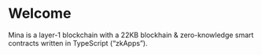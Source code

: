 
# Welcome

Mina is a layer-1 blockchain with a 22KB blockhain & zero-knowledge smart contracts written in TypeScript (“zkApps”).

<DocsGridLayout>
  <DocsGridEntry
    imgSrc="https://via.placeholder.com/300x250.png"
    title={"Build your first zkApp"}
    description={
      'Learn how zero-knowledge smart contracts ("zkApps") work and how to write your own using TypeScript.'
    }
    buttonText={"zkApp Developers"}
    buttonLink={"/zkapps"}
    isRow={true}
  />
  <DocsGridEntry
    imgSrc="https://via.placeholder.com/300x250.png"
    title={"About Mina"}
    description={
      "Learn about zero-knowledge proofs, how Mina works, use cases, & read the Mina whitepaper."
    }
    buttonText={"About Mina"}
    buttonLink={"/"}
  />
  <DocsGridEntry
    imgSrc="https://via.placeholder.com/300x250.png"
    title={"Using Mina"}
    description={"Where to get MINA, download a wallet, & more."}
    buttonText={"Using Mina"}
    buttonLink={"/"}
  />
  <DocsGridEntry
    imgSrc="https://via.placeholder.com/300x250.png"
    title={"Run a Node"}
    description={
      "Learn how to run a Mina node as a block producer or snarker worker to participate in consensus."
    }
    buttonText={"Node Operators"}
    buttonLink={"/"}
  />
  <DocsGridEntry
    imgSrc="https://via.placeholder.com/300x250.png"
    title={"Participate"}
    description={
      "Join the community, apply for grants & the zkApps Builders Program, become a code contributor, & more."
    }
    buttonText={"Learn More"}
    buttonLink={"/"}
  />
</DocsGridLayout>
